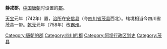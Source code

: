 '''静戎郡'''，[[中国|中国]][[唐朝|唐朝]]时设置的[[郡|郡]]。

[[天宝_(唐朝)|天宝]]元年（742年）置，[[治所|治所]]在[[安信县|安信县]]（今[[四川省|四川省]][[茂县|茂县]]西北）。辖境相当今四川省茂县一带。[[乾元_(唐朝)|乾元]]元年（758年）改[[霸州_(乾元)|霸州]]。 
 
{{唐朝行政区划小作品}}
{{DEFAULTSORT:J}}
[[Category:唐朝的郡|Category:唐朝的郡]]
[[Category:四川的郡|Category:四川的郡]]
[[Category:阿坝行政区划史|Category:阿坝行政区划史]]
[[Category:茂县|Category:茂县]]
